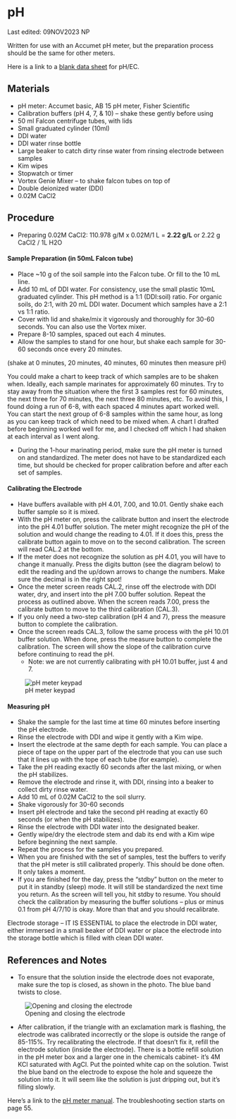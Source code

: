 # pH

::: callout-note
Last edited: 09NOV2023 NP

Written for use with an Accumet pH meter, but the preparation process should be the same for other meters.

Here is a link to a [blank data sheet](https://docs.google.com/spreadsheets/d/1P5PqFcmzgwddXPfyeM5ysjDcvJ56EupvhaIyWBJo1t8/edit?usp=sharing) for pH/EC.
:::

## Materials

-   pH meter: Accumet basic, AB 15 pH meter, Fisher Scientific
-   Calibration buffers (pH 4, 7, & 10) -- shake these gently before using
-   50 ml Falcon centrifuge tubes, with lids
-   Small graduated cylinder (10ml)
-   DDI water
-   DDI water rinse bottle
-   Large beaker to catch dirty rinse water from rinsing electrode between samples
-   Kim wipes
-   Stopwatch or timer
-   Vortex Genie Mixer -- to shake falcon tubes on top of
-   Double deionized water (DDI)
-   0.02M CaCl2

## Procedure

-   Preparing 0.02M CaCl2: 110.978 g/M x 0.02M/1 L = **2.22 g/L** or 2.22 g CaCl2 / 1L H2O

#### Sample Preparation (in 50mL Falcon tube)

-   Place \~10 g of the soil sample into the Falcon tube. Or fill to the 10 mL line.
-   Add 10 mL of DDI water. For consistency, use the small plastic 10mL graduated cylinder. This pH method is a 1:1 (DDI:soil) ratio. For organic soils, do 2:1, with 20 mL DDI water. Document which samples have a 2:1 vs 1:1 ratio.
-   Cover with lid and shake/mix it vigorously and thoroughly for 30-60 seconds. You can also use the Vortex mixer.
-   Prepare 8-10 samples, spaced out each 4 minutes.
-   Allow the samples to stand for one hour, but shake each sample for 30-60 seconds once every 20 minutes.

::: callout-note
(shake at 0 minutes, 20 minutes, 40 minutes, 60 minutes then measure pH)

You could make a chart to keep track of which samples are to be shaken when. Ideally, each sample marinates for approximately 60 minutes. Try to stay away from the situation where the first 3 samples rest for 60 minutes, the next three for 70 minutes, the next three 80 minutes, etc. To avoid this, I found doing a run of 6-8, with each spaced 4 minutes apart worked well. You can start the next group of 6-8 samples within the same hour, as long as you can keep track of which need to be mixed when. A chart I drafted before beginning worked well for me, and I checked off which I had shaken at each interval as I went along.
:::

-   During the 1-hour marinating period, make sure the pH meter is turned on and standardized. The meter does not have to be standardized each time, but should be checked for proper calibration before and after each set of samples.

#### Calibrating the Electrode

-   Have buffers available with pH 4.01, 7.00, and 10.01. Gently shake each buffer sample so it is mixed.
-   With the pH meter on, press the calibrate button and insert the electrode into the pH 4.01 buffer solution. The meter might recognize the pH of the solution and would change the reading to 4.01. If it does this, press the calibrate button again to move on to the second calibration. The screen will read CAL.2 at the bottom.
-   If the meter does not recognize the solution as pH 4.01, you will have to change it manually. Press the digits button (see the diagram below) to edit the reading and the up/down arrows to change the numbers. Make sure the decimal is in the right spot!
-   Once the meter screen reads CAL.2, rinse off the electrode with DDI water, dry, and insert into the pH 7.00 buffer solution. Repeat the process as outlined above. When the screen reads 7.00, press the calibrate button to move to the third calibration (CAL.3).
-   If you only need a two-step calibration (pH 4 and 7), press the measure button to complete the calibration.
-   Once the screen reads CAL.3, follow the same process with the pH 10.01 buffer solution. When done, press the measure button to complete the calibration. The screen will show the slope of the calibration curve before continuing to read the pH.
    -   Note: we are not currently calibrating with pH 10.01 buffer, just 4 and 7.

![pH meter keypad](pH1.png){#fig-meterkeypad}

#### Measuring pH

-   Shake the sample for the last time at time 60 minutes before inserting the pH electrode.
-   Rinse the electrode with DDI and wipe it gently with a Kim wipe.
-   Insert the electrode at the same depth for each sample. You can place a piece of tape on the upper part of the electrode that you can use such that it lines up with the tope of each tube (for example).
-   Take the pH reading exactly 60 seconds after the last mixing, or when the pH stabilizes.
-   Remove the electrode and rinse it, with DDI, rinsing into a beaker to collect dirty rinse water.
-   Add 10 mL of 0.02M CaCl2 to the soil slurry.
-   Shake vigorously for 30-60 seconds
-   Insert pH electrode and take the second pH reading at exactly 60 seconds (or when the pH stabilizes).
-   Rinse the electrode with DDI water into the designated beaker.
-   Gently wipe/dry the electrode stem and dab its end with a Kim wipe before beginning the next sample.
-   Repeat the process for the samples you prepared.
-   When you are finished with the set of samples, test the buffers to verify that the pH meter is still calibrated properly. This should be done often. It only takes a moment.
-   If you are finished for the day, press the "stdby" button on the meter to put it in standby (sleep) mode. It will still be standardized the next time you return. As the screen will tell you, hit stdby to resume. You should check the calibration by measuring the buffer solutions -- plus or minus 0.1 from pH 4/7/10 is okay. More than that and you should recalibrate.

::: callout-note
Electrode storage -- IT IS ESSENTIAL to place the electrode in DDI water, either immersed in a small beaker of DDI water or place the electrode into the storage bottle which is filled with clean DDI water.
:::

## References and Notes

-   To ensure that the solution inside the electrode does not evaporate, make sure the top is closed, as shown in the photo. The blue band twists to close.

![Opening and closing the electrode](pH2.png){#fig-pHelectrode}

-   After calibration, if the triangle with an exclamation mark is flashing, the electrode was calibrated incorrectly or the slope is outside the range of 85-115%. Try recalibrating the electrode. If that doesn't fix it, refill the electrode solution (inside the electrode). There is a bottle refill solution in the pH meter box and a larger one in the chemicals cabinet- it's 4M KCl saturated with AgCl. Put the pointed white cap on the solution. Twist the blue band on the electrode to expose the hole and squeeze the solution into it. It will seem like the solution is just dripping out, but it's filling slowly.

Here's a link to the [pH meter manual](https://static.thermoscientific.com/images/D01188~.pdf). The troubleshooting section starts on page 55.
